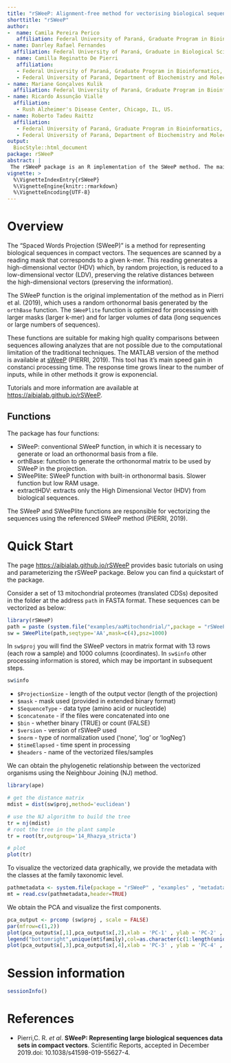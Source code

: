 ```yaml
---
title: "rSWeeP: Alignment-free method for vectorising biological sequences"
shorttitle: "rSWeeP"
author:
-  name: Camila Pereira Perico
   affiliation: Federal University of Paraná, Graduate Program in Bioinformatics, Curitiba, Paraná, Brazil.
- name: Danrley Rafael Fernandes
  affiliation: Federal University of Paraná, Graduate in Biological Sciences, Curitiba, Paraná, Brazil.
-  name: Camilla Reginatto De Pierri
   affiliation: 
   - Federal University of Paraná, Graduate Program in Bioinformatics, Curitiba, Paraná, Brazil.
   - Federal University of Paraná, Department of Biochemistry and Molecular Biology, Curitiba, Paraná, Brazil.
- name: Mariane Gonçalves Kulik 
  affiliation: Federal University of Paraná, Graduate Program in Bioinformatics, Curitiba, Paraná, Brazil.
- name: Ricardo Assunção Vialle
  affiliation: 
   - Rush Alzheimer's Disease Center, Chicago, IL, US. 
- name: Roberto Tadeu Raittz
  affiliation: 
   - Federal University of Paraná, Graduate Program in Bioinformatics, Curitiba, Paraná, Brazil.
   - Federal University of Paraná, Department of Biochemistry and Molecular Biology, Curitiba, Paraná, Brazil.
output:
  BiocStyle::html_document
package: rSWeeP
abstract: |
 The rSWeeP package is an R implementation of the SWeeP method. The main function of this package is to provide a vector representation of biological sequences (nucleotides or amino acids), and thus favor alignment-free phylogenetic studies. Each sequence provided is represented by a compact numerical vector which is easier to analyze. The method is based on k-mers counting and random projection of high-dimensional vectors into low-dimensional vectors. In addition, the package allows general dimensionality reduction of RNAseq data and generic matrices. 
vignette: >
  %\VignetteIndexEntry{rSWeeP}
  %\VignetteEngine{knitr::rmarkdown}
  %\VignetteEncoding{UTF-8}
---
```

# Overview


The “Spaced Words Projection (SWeeP)” is a method for representing biological sequences in compact vectors. 
The sequences are scanned by a reading mask that corresponds to a given k-mer. This reading generates a high-dimensional vector (HDV) which, by random projection, is reduced to a low-dimensional vector (LDV), preserving the relative distances between the high-dimensional vectors (preserving the information). 

The SWeeP function is the original implementation of the method as in Pierri et al. (2019), which uses a random orthonormal basis generated by the `orthBase` function. 
The `SWeePlite` function is optimized for processing with larger masks (larger k-mer) and for larger volumes of data (long sequences or large numbers of sequences).

These functions are suitable for making high quality comparisons between sequences allowing analyzes that are not possible due to the computational limitation of the traditional techniques. 
The  MATLAB version of the method is available at [sWeeP](https://sourceforge.net/projects/spacedwordsprojection/) (PIERRI, 2019). This tool has it's main speed gain in  constanci  processing time. The response time grows linear to the number of inputs, while in other methods it grow is exponencial.

Tutorials and more information are available at <https://aibialab.github.io/rSWeeP>.

## Functions
The package has four functions:

  - SWeeP: conventional SWeeP function, in which it is necessary to generate or load an orthonormal basis from a file.
  - orthBase: function to generate the orthonormal matrix to be used by SWeeP in the projection.
  - SWeePlite: SWeeP function with built-in orthonormal basis. Slower function but low RAM usage.
  - extractHDV: extracts only the High Dimensional Vector (HDV) from biological sequences.

The SWeeP and SWeePlite functions are responsible for vectorizing the sequences using the referenced SWeeP method (PIERRI, 2019). 

# Quick Start

The page <https://aibialab.github.io/rSWeeP> provides basic tutorials on using and parameterizing the rSWeeP package. Below you can find a quickstart of the package.


Consider a set of 13 mitochondrial proteomes (translated CDSs) deposited in the folder at the address `path` in FASTA format. These sequences can be vectorized as below:
```r
library(rSWeeP)
path = paste (system.file("examples/aaMitochondrial/",package = "rSWeeP"),'/', sep = '')
sw = SWeePlite(path,seqtype='AA',mask=c(4),psz=1000)
```

In `sw$proj` you will find the SWeeP vectors in matrix format with 13 rows (each row a sample) and 1000 columns (coordinates). In `sw$info` other processing information is stored, which may be important in subsequent steps. 
```r
sw$info
```
- `$ProjectionSize` - length of the output vector (length of the projection)
- `$mask` - mask used (provided in extended binary format)
- `$SequenceType` - data type (amino acid or nucleotide)
- `$concatenate` - if the files were concatenated into one
- `$bin` - whether binary (TRUE) or count (FALSE)
- `$version` - version of rSWeeP used
- `$norm` - type of normalization used ('none', 'log' or 'logNeg')
- `$timeElapsed` - time spent in processing
- `$headers` - name of the vectorized files/samples


We can obtain the phylogenetic relationship between the vectorized organisms using the Neighbour Joining (NJ) method.
```r
library(ape)

# get the distance matrix
mdist = dist(sw$proj,method='euclidean')

# use the NJ algorithm to build the tree
tr = nj(mdist)
# root the tree in the plant sample
tr = root(tr,outgroup='14_Rhazya_stricta')

# plot
plot(tr)
```

To visualize the vectorized data graphically, we provide the metadata with the classes at the family taxonomic level.
```r
pathmetadata <- system.file(package = "rSWeeP" , "examples" , "metadata_mitochondrial.csv")
mt = read.csv(pathmetadata,header=TRUE)
```

We obtain the PCA and visualize the first components.
```r
pca_output <- prcomp (sw$proj , scale = FALSE)
par(mfrow=c(1,2))
plot(pca_output$x[,1],pca_output$x[,2],xlab = 'PC-1' , ylab = 'PC-2' , pch =20 , col = mt$id)
legend("bottomright",unique(mt$family),col=as.character(c(1:length(unique(mt$family)))),pch=20)
plot(pca_output$x[,3],pca_output$x[,4],xlab = 'PC-3' , ylab = 'PC-4' , pch =20 , col = mt$id)
```

# Session information 
```r
sessionInfo()
```

# References
- Pierri,C. R. *et al*. **SWeeP: Representing large biological sequences data sets in compact vectors**. Scientific Reports, accepted in December 2019.doi: 10.1038/s41598-019-55627-4. 

